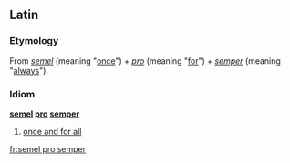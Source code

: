 ==Latin==
===Etymology===
From ''[[semel#Latin|semel]]'' (meaning "[[once]]") + ''[[pro#Latin|pro]]'' (meaning "[[for]]") + ''[[semper#Latin|semper]]'' (meaning "[[always]]").
===Idiom===
'''[[semel#Latin|semel]] [[pro#Latin|pro]] [[semper#Latin|semper]]'''

# {{idiom|lang=la}} [[once and for all]]

[[fr:semel pro semper]]